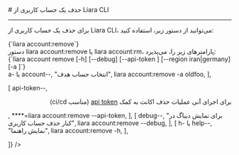 
<Layout>
# حذف یک حساب کاربری از Liara CLI
<hr className="mb-2" />

برای 
حذف یک حساب کاربری از Liara CLI،
می‌توانید از دستور زیر، استفاده کنید: 

<div className="h-2" />
<div dir="ltr">
<Highlight className='bash'>
{`liara account:remove`}
</Highlight>
</div>
<div className="h-2" />
<Asciinema id="remove-account" />


<Section id="command-parameters" title="پارامترهای دستور" />
دستور <Important>liara account:remove</Important> یا <Important>liara account:rm</Important>، پارامترهای زیر را، می‌پذیرد:

<div className="h-2" />
<div dir="ltr">
<Highlight className='bash'>
{`liara account remove [-h] [--debug] [--api-token <value>] [--region iran|germany] [-a <value>]`}
</Highlight>
</div>


<Table headers={[
  "پارامتر",
  "توضیحات",
  "مثال",
]} data={[
  [
    <Important>a- یا account--</Important>,
    "انتخاب حساب هدف",
    <Important>liara account:remove -a oldfoo</Important>,
  ],

  [
    <Important>api-token--</Important>,
    <div dir="rtl">
    <p> برای اجرای آنی عملیات حذف اکانت به کمک <a href="/references/liara-api/about" className="blue-link">api token</a> (مناسب ci/cd)</p>
    </div>,
    <Important>****=liara account:remove --api-token</Important>,
  ],
  [
    <Important>debug--</Important>,
    "برای نمایش دیباگ در کنار حذف حساب کاربری",
    <Important>liara account:remove --debug</Important>,
  ],
  [
    <Important>h- یا help--</Important>,
    "نمایش راهنما",
    <Important>liara account:remove -h</Important>,
  ],
 
  
]} />
<div className="h-3" />

</Layout>